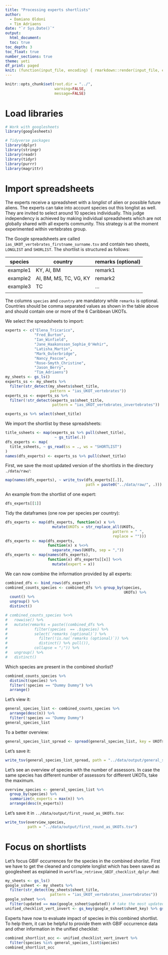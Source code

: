 ```yaml
---
title: "Processing experts shortlists"
author: 
  - Damiano Oldoni
  - Tim Adriaens
date: "`r Sys.Date()`"
output:
  html_document:
  toc: true
toc_depth: 3
toc_float: true
number_sections: true
theme: yeti
df_print: paged
knit: (function(input_file, encoding) { rmarkdown::render(input_file, encoding = encoding, output_file = paste0("../docs/",sub(".Rmd", ".html", basename(input_file))))})
---
```

  
```r
knitr::opts_chunk$set(root.dir = "../",
                      warning=FALSE, 
                      message=FALSE)
```

# Load libraries

```r
# Work with googlesheets
library(googlesheets)

# Tidyverse packages
library(dplyr)
library(stringr)
library(readr)
library(tidyr)
library(purrr)
library(magrittr)
```

# Import spreadsheets

The experts receive a spreadsheet with a *longlist* of alien or possible future aliens. The experts can take into account species out this longlist as well. They are invited to select around 10 species individually. This judge independency is achieved by making individual spreadsheets which are not globally shared with all experts community. This strategy is at the moment experimented within vertebrates group. 

The Google spreadsheets are called `ias_UKOT_vertebrates_firstname_surname.tsv` and contain two sheets, `LONGLIST` and `SHORLIST`. 
The shortlist is structured as follows:

|species|country|remarks (optional)|
| --- | --- | --- |
|example1|KY, AI, BM|remark1|
|example2|AI, BM, MS, TC, VG, KY|remark2|
|example3|TC|...|
|    |    |    |

The columns `species` and  `country` are mandatory while `remarks` is optional.
Countries should be comma separated values as shown in the table above and should contain one or more of the 6 Caribbean UKOTs.

We select the spreadsheets to import:

```r
experts <- c("Elena_Tricarico",
             "Fred_Burton",
             "Ian_Winfield",
             "Jane_Haakonsson_Sophie_O'Hehir",
             "Latisha_Martin",
             "Mark_Outerbridge",
             "Nancy_Pascoe",
             "Rose-Smyth_Christine",
             "Jason_Berry",
             "Tim_Adriaens")
my_sheets <- gs_ls()
experts_ss <- my_sheets %>% 
  filter(str_detect(my_sheets$sheet_title, 
                    pattern = "ias_UKOT_vertebrates"))
experts_ss <- experts_ss %>%
  filter(!str_detect(experts_ss$sheet_title,
                     pattern = "ias_UKOT_vertebrates_invertebrates"))

experts_ss %>% select(sheet_title)
```

We import the shortlist by these spreadsheets:

```r
title_ssheets <- map(experts_ss %>% pull(sheet_title),
                      ~ gs_title(.))
dfs_experts <- map(
  title_ssheets, ~ gs_read(ss = ., ws = "SHORTLIST")
)
names(dfs_experts) <- experts_ss %>% pull(sheet_title)
```

First, we save the most updated version of the shortlists in the directory `./data/raw/`:

```r
map(names(dfs_experts), ~ write_tsv(dfs_experts[[.]], 
                                    path = paste0("../data/raw/", .)))
```

An example from the shortlist of one expert:

```r
dfs_experts[[1]]
```


Tidy the dataframes (one row per species per country):

```r
dfs_experts <- map(dfs_experts, function(x) x %>%
                     mutate(UKOTs = str_replace_all(UKOTs, 
                                                pattern = " ",
                                                replace = "")))
dfs_experts <- map(dfs_experts, 
                   function(x) x %<>% 
                     separate_rows(UKOTs, sep = ","))
dfs_experts <- map(names(dfs_experts),
                   function(x) dfs_experts[[x]] %<>%
                     mutate(expert = x))
```

We can now combine the information provided by all experts:

```r
combined_dfs <- bind_rows(dfs_experts)
combined_counts_species <- combined_dfs %>% group_by(species, 
                                                     UKOTs) %>%
  count() %>%
  ungroup() %>% 
  distinct()

# combined_counts_species %<>% 
#   rowwise() %>%
#   mutate(remarks = paste((combined_dfs %>% 
#            filter(species  == .$species) %>% 
#            select(`remarks (optional)`) %>% 
#              filter(!is.na(`remarks (optional)`)) %>% 
#              distinct() %>% pull()), 
#            collapse = ";")) %>% 
#   ungroup() %>%
#   distinct()
```

Which species are present in the combined shorlist?

```r
combined_counts_species %>% 
  distinct(species) %>% 
  filter(!species == "Dummy Dummy") %>%
  arrange()
```

Let's view it:

```r
general_species_list <- combined_counts_species %>% 
  arrange(desc(n)) %>%
  filter(!species == "Dummy Dummy")
general_species_list
```

To a better overview:

```r
general_species_list_spread <- spread(general_species_list, key = UKOTs, value = n)
```

Let's save it:
```r
write_tsv(general_species_list_spread, path = "../data/output/general_species_list_spread.tsv")
```


Let's see an overview of species with the number of assessors. In case the same species has different number of assessors for different UKOTs, take the maximum.

```r
overview_species <- general_species_list %>% 
  group_by(species) %>% 
  summarize(n_experts = max(n)) %>%
  arrange(desc(n_experts))
```

Let's save it in `../data/output/first_round_as_UKOTs.tsv`:

```r
write_tsv(overview_species,
          path = "../data/output/first_round_as_UKOTs.tsv")
```

# Focus on shortlists

Let's focus GBIF occurrences for the species in the combined shorlist. First we have to get the cleaned and complete longlist which has been saved as googlesheet as explained in `workflow_retrieve_GBIF_checklist_dplyr.Rmd`:

```r
my_sheets <- gs_ls()
google_ssheet <- my_sheets %>% 
  filter(str_detect(my_sheets$sheet_title, 
                    pattern = "ias_UKOT_vertebrates_invertebrates"))
google_ssheet %<>%
  filter(updated == max(google_ssheet$updated)) # take the most updated version
unified_checklist_vert_invert <- gs_key(google_ssheet$sheet_key) %>% gs_read(ws = "LONGLIST") %>% clean_names()
```

Experts have now to evaluate impact of species in this combined shortlist. To help them, it can be helpful to provide them with GBIF occurrence data and other information in the unified checklist:

```r
combined_shortlist_occ <- unified_checklist_vert_invert %>%
  filter(species %in% general_species_list$species)
combined_shortlist_occ
```

